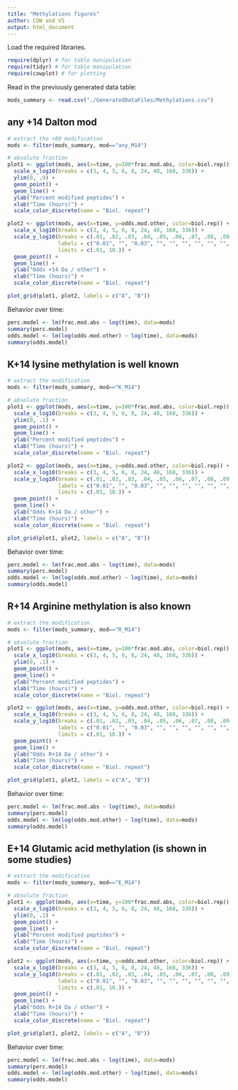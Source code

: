 ```yaml
---
title: "Methylations figures"
author: COW and VS
output: html_document
---
```


Load the required libraries.
```r
require(dplyr) # for table manipulation
require(tidyr) # for table manipulation
require(cowplot) # for plotting
```

Read in the previously generated data table:
```r
mods_summary <- read.csv("./GeneratedDataFiles/Methylations.csv")
```


## any +14 Dalton mod
```r
# extract the +80 modification
mods <- filter(mods_summary, mod=="any_M14")

# absolute fraction
plot1 <- ggplot(mods, aes(x=time, y=100*frac.mod.abs, color=biol.rep)) +
  scale_x_log10(breaks = c(3, 4, 5, 6, 8, 24, 48, 168, 336)) +
  ylim(0, .9) + 
  geom_point() +
  geom_line() +
  ylab("Percent modified peptides") +
  xlab("Time (hours)") +
  scale_color_discrete(name = "Biol. repeat")

plot2 <- ggplot(mods, aes(x=time, y=odds.mod.other, color=biol.rep)) +
  scale_x_log10(breaks = c(3, 4, 5, 6, 8, 24, 48, 168, 336)) +
  scale_y_log10(breaks = c(.01, .02, .03, .04, .05, .06, .07, .08, .09, .1, .2, .3, .4, .5, .6, .7, .8, .9, 1, 2, 3, 4, 5, 6, 7, 8, 9, 10),
                labels = c("0.01", "", "0.03", "", "", "", "", "", "", "0.1", "", "0.3", "", "0.5", "", "", "", "", "1.0", "", "3.0", "", "", "", "", "", "", "10.0"),
                limits = c(.01, 10.)) + 
  geom_point() +
  geom_line() +
  ylab("Odds +14 Da / other") +
  xlab("Time (hours)") +
  scale_color_discrete(name = "Biol. repeat")

plot_grid(plot1, plot2, labels = c("A", "B"))
```

Behavior over time:
```r
perc.model <- lm(frac.mod.abs ~ log(time), data=mods)
summary(perc.model)
odds.model <- lm(log(odds.mod.other) ~ log(time), data=mods)
summary(odds.model)
```
## K+14 lysine methylation is well known
```r
# extract the modification
mods <- filter(mods_summary, mod=="K_M14")

# absolute fraction
plot1 <- ggplot(mods, aes(x=time, y=100*frac.mod.abs, color=biol.rep)) +
  scale_x_log10(breaks = c(3, 4, 5, 6, 8, 24, 48, 168, 336)) +
  ylim(0, .1) + 
  geom_point() +
  geom_line() +
  ylab("Percent modified peptides") +
  xlab("Time (hours)") +
  scale_color_discrete(name = "Biol. repeat")

plot2 <- ggplot(mods, aes(x=time, y=odds.mod.other, color=biol.rep)) +
  scale_x_log10(breaks = c(3, 4, 5, 6, 8, 24, 48, 168, 336)) +
  scale_y_log10(breaks = c(.01, .02, .03, .04, .05, .06, .07, .08, .09, .1, .2, .3, .4, .5, .6, .7, .8, .9, 1, 2, 3, 4, 5, 6, 7, 8, 9, 10),
                labels = c("0.01", "", "0.03", "", "", "", "", "", "", "0.1", "", "0.3", "", "0.5", "", "", "", "", "1.0", "", "3.0", "", "", "", "", "", "", "10.0"),
                limits = c(.01, 10.)) + 
  geom_point() +
  geom_line() +
  ylab("Odds K+14 Da / other") +
  xlab("Time (hours)") +
  scale_color_discrete(name = "Biol. repeat")

plot_grid(plot1, plot2, labels = c("A", "B"))
```

Behavior over time:
```r
perc.model <- lm(frac.mod.abs ~ log(time), data=mods)
summary(perc.model)
odds.model <- lm(log(odds.mod.other) ~ log(time), data=mods)
summary(odds.model)
```

## R+14 Arginine methylation is also known
```r
# extract the modification
mods <- filter(mods_summary, mod=="R_M14")

# absolute fraction
plot1 <- ggplot(mods, aes(x=time, y=100*frac.mod.abs, color=biol.rep)) +
  scale_x_log10(breaks = c(3, 4, 5, 6, 8, 24, 48, 168, 336)) +
  ylim(0, .1) + 
  geom_point() +
  geom_line() +
  ylab("Percent modified peptides") +
  xlab("Time (hours)") +
  scale_color_discrete(name = "Biol. repeat")

plot2 <- ggplot(mods, aes(x=time, y=odds.mod.other, color=biol.rep)) +
  scale_x_log10(breaks = c(3, 4, 5, 6, 8, 24, 48, 168, 336)) +
  scale_y_log10(breaks = c(.01, .02, .03, .04, .05, .06, .07, .08, .09, .1, .2, .3, .4, .5, .6, .7, .8, .9, 1, 2, 3, 4, 5, 6, 7, 8, 9, 10),
                labels = c("0.01", "", "0.03", "", "", "", "", "", "", "0.1", "", "0.3", "", "0.5", "", "", "", "", "1.0", "", "3.0", "", "", "", "", "", "", "10.0"),
                limits = c(.01, 10.)) + 
  geom_point() +
  geom_line() +
  ylab("Odds R+14 Da / other") +
  xlab("Time (hours)") +
  scale_color_discrete(name = "Biol. repeat")

plot_grid(plot1, plot2, labels = c("A", "B"))
```

Behavior over time:
```r
perc.model <- lm(frac.mod.abs ~ log(time), data=mods)
summary(perc.model)
odds.model <- lm(log(odds.mod.other) ~ log(time), data=mods)
summary(odds.model)
```

## E+14 Glutamic acid methylation (is shown in some studies)
```r
# extract the modification
mods <- filter(mods_summary, mod=="E_M14")

# absolute fraction
plot1 <- ggplot(mods, aes(x=time, y=100*frac.mod.abs, color=biol.rep)) +
  scale_x_log10(breaks = c(3, 4, 5, 6, 8, 24, 48, 168, 336)) +
  ylim(0, .1) + 
  geom_point() +
  geom_line() +
  ylab("Percent modified peptides") +
  xlab("Time (hours)") +
  scale_color_discrete(name = "Biol. repeat")

plot2 <- ggplot(mods, aes(x=time, y=odds.mod.other, color=biol.rep)) +
  scale_x_log10(breaks = c(3, 4, 5, 6, 8, 24, 48, 168, 336)) +
  scale_y_log10(breaks = c(.01, .02, .03, .04, .05, .06, .07, .08, .09, .1, .2, .3, .4, .5, .6, .7, .8, .9, 1, 2, 3, 4, 5, 6, 7, 8, 9, 10),
                labels = c("0.01", "", "0.03", "", "", "", "", "", "", "0.1", "", "0.3", "", "0.5", "", "", "", "", "1.0", "", "3.0", "", "", "", "", "", "", "10.0"),
                limits = c(.01, 10.)) + 
  geom_point() +
  geom_line() +
  ylab("Odds R+14 Da / other") +
  xlab("Time (hours)") +
  scale_color_discrete(name = "Biol. repeat")

plot_grid(plot1, plot2, labels = c("A", "B"))
```

Behavior over time:
```r
perc.model <- lm(frac.mod.abs ~ log(time), data=mods)
summary(perc.model)
odds.model <- lm(log(odds.mod.other) ~ log(time), data=mods)
summary(odds.model)
```